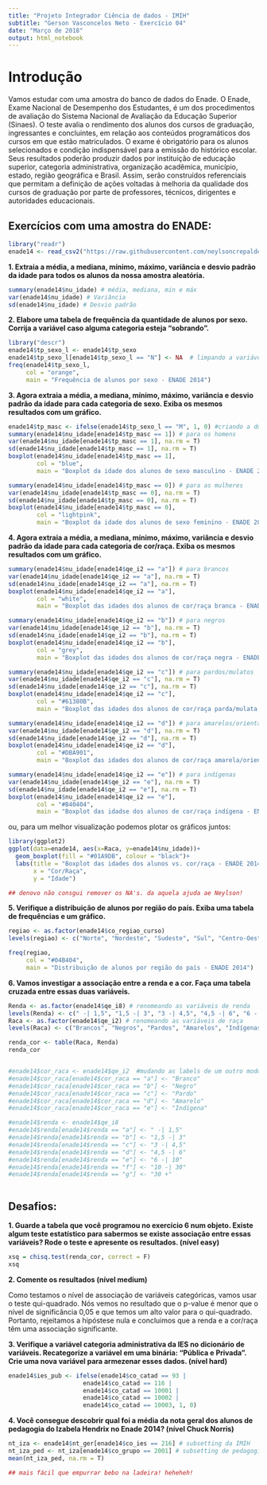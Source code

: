 ---
title: "Projeto Integrador Ciência de dados - IMIH"
subtitle: "Gerson Vasconcelos Neto - Exercício 04"
date: "Março de 2018"
output: html_notebook
---

# Introdução

Vamos estudar com uma amostra do banco de dados do Enade. O Enade, Exame Nacional de Desempenho dos Estudantes, é um dos procedimentos de avaliação do Sistema Nacional de Avaliação da Educação Superior (Sinaes). O teste avalia o rendimento dos alunos dos cursos de graduação, ingressantes e concluintes, em relação aos conteúdos programáticos dos cursos em que estão matriculados. O exame é obrigatório para os alunos selecionados e condição indispensável para a emissão do histórico escolar. Seus resultados poderão produzir dados por instituição de educação superior, categoria administrativa, organização acadêmica, município, estado, região geográfica e Brasil. Assim, serão construídos referenciais que permitam a definição de ações voltadas à melhoria da qualidade dos cursos de graduação por parte de professores, técnicos, dirigentes e autoridades educacionais.

## Exercícios com uma amostra do ENADE:

```{r include = FALSE}
library("readr")
enade14 <- read_csv2("https://raw.githubusercontent.com/neylsoncrepalde/introducao_ao_r/master/dados/enade_2014_amostra.csv")  # Lendo o arquivo csv

```


**1.  Extraia a média, a mediana, mínimo, máximo, variância e desvio
    padrão da idade para todos os alunos da nossa amostra aleatória.**
    
```{r}

summary(enade14$nu_idade) # média, mediana, min e máx
var(enade14$nu_idade) # Variância
sd(enade14$nu_idade) # Desvio padrão

```

    
**2.  Elabore uma tabela de frequência da quantidade de alunos por sexo.
    Corrija a variável caso alguma categoria esteja “sobrando”.**
```{r}
library("descr")
enade14$tp_sexo_l <- enade14$tp_sexo
enade14$tp_sexo_l[enade14$tp_sexo_l == "N"] <- NA  # limpando a variável sexo em uma nova variável
freq(enade14$tp_sexo_l, 
     col = "orange",
     main = "Frequência de alunos por sexo - ENADE 2014")

```



**3.  Agora extraia a média, a mediana, mínimo, máximo, variância e desvio
    padrão da idade para cada categoria de sexo. Exiba os mesmos
    resultados com um gráfico.**

```{r}
enade14$tp_masc <- ifelse(enade14$tp_sexo_l == "M", 1, 0) #criando a dummy masculina
summary(enade14$nu_idade[enade14$tp_masc == 1]) # para os homens
var(enade14$nu_idade[enade14$tp_masc == 1], na.rm = T)
sd(enade14$nu_idade[enade14$tp_masc == 1], na.rm = T)
boxplot(enade14$nu_idade[enade14$tp_masc == 1],
        col = "blue",
        main = "Boxplot da idade dos alunos de sexo masculino - ENADE 2014")

summary(enade14$nu_idade[enade14$tp_masc == 0]) # para as mulheres
var(enade14$nu_idade[enade14$tp_masc == 0], na.rm = T)
sd(enade14$nu_idade[enade14$tp_masc == 0], na.rm = T)
boxplot(enade14$nu_idade[enade14$tp_masc == 0],
        col = "lightpink",
        main = "Boxplot da idade dos alunos de sexo feminino - ENADE 2014")

```



**4.  Agora extraia a média, a mediana, mínimo, máximo, variância e desvio
    padrão da idade para cada categoria de cor/raça. Exiba os mesmos
    resultados com um gráfico.**
    
```{r}
summary(enade14$nu_idade[enade14$qe_i2 == "a"]) # para brancos
var(enade14$nu_idade[enade14$qe_i2 == "a"], na.rm = T)
sd(enade14$nu_idade[enade14$qe_i2 == "a"], na.rm = T)
boxplot(enade14$nu_idade[enade14$qe_i2 == "a"],
        col = "white",
        main = "Boxplot das idades dos alunos de cor/raça branca - ENADE 2014")

summary(enade14$nu_idade[enade14$qe_i2 == "b"]) # para negros
var(enade14$nu_idade[enade14$qe_i2 == "b"], na.rm = T)
sd(enade14$nu_idade[enade14$qe_i2 == "b"], na.rm = T)
boxplot(enade14$nu_idade[enade14$qe_i2 == "b"],
        col = "grey",
        main = "Boxplot das idades dos alunos de cor/raça negra - ENADE 2014")

summary(enade14$nu_idade[enade14$qe_i2 == "c"]) # para pardos/mulatos
var(enade14$nu_idade[enade14$qe_i2 == "c"], na.rm = T)
sd(enade14$nu_idade[enade14$qe_i2 == "c"], na.rm = T)
boxplot(enade14$nu_idade[enade14$qe_i2 == "c"],
        col = "#61380B",
        main = "Boxplot das idades dos alunos de cor/raça parda/mulata - ENADE 2014")

summary(enade14$nu_idade[enade14$qe_i2 == "d"]) # para amarelos/orientais
var(enade14$nu_idade[enade14$qe_i2 == "d"], na.rm = T)
sd(enade14$nu_idade[enade14$qe_i2 == "d"], na.rm = T)
boxplot(enade14$nu_idade[enade14$qe_i2 == "d"],
        col = "#DBA901",
        main = "Boxplot das idades dos alunos de cor/raça amarela/oriental - ENADE 2014")

summary(enade14$nu_idade[enade14$qe_i2 == "e"]) # para indígenas
var(enade14$nu_idade[enade14$qe_i2 == "e"], na.rm = T)
sd(enade14$nu_idade[enade14$qe_i2 == "e"], na.rm = T)
boxplot(enade14$nu_idade[enade14$qe_i2 == "e"],
        col = "#B40404",
        main = "Boxplot das idadse dos alunos de cor/raça indígena - ENADE 2014")


```


ou, para um melhor visualização podemos plotar os gráficos juntos:

```{r}
library(ggplot2)
ggplot(data=enade14, aes(x=Raca, y=enade14$nu_idade))+
  geom_boxplot(fill = "#01A9DB", colour = "black")+
  labs(title = "Boxplot das idades dos alunos vs. cor/raça - ENADE 2014",
       x = "Cor/Raça",
       y = "Idade")

## denovo não consgui remover os NA's. da aquela ajuda ae Neylson!
```



**5.  Verifique a distribuição de alunos por região do país. Exiba uma
    tabela de frequências e um gráfico.**
```{r}
regiao <- as.factor(enade14$co_regiao_curso)
levels(regiao) <- c("Norte", "Nordeste", "Sudeste", "Sul", "Centro-Oeste") # renomeando as variáveis

freq(regiao,
     col = "#04B404",
     main = "Distribuição de alunos por região do país - ENADE 2014")


```

    

**6.  Vamos investigar a associação entre a renda e a cor. Faça uma tabela
    cruzada entre essas duas variáveis.**
```{r}
Renda <- as.factor(enade14$qe_i8) # renomeando as variáveis de renda
levels(Renda) <- c(" -| 1,5", "1,5 -| 3", "3 -| 4,5", "4,5 -| 6", "6 -| 10", "10 -| 30", "30 +")
Raca <- as.factor(enade14$qe_i2) # renomeando as variáveis de raça
levels(Raca) <- c("Brancos", "Negros", "Pardos", "Amarelos", "Indígenas")

renda_cor <- table(Raca, Renda)
renda_cor


#enade14$cor_raca <- enade14$qe_i2  #mudando as labels de um outro modo
#enade14$cor_raca[enade14$cor_raca == "a"] <- "Branco"
#enade14$cor_raca[enade14$cor_raca == "b"] <- "Negro"
#enade14$cor_raca[enade14$cor_raca == "c"] <- "Pardo"
#enade14$cor_raca[enade14$cor_raca == "d"] <- "Amarelo"
#enade14$cor_raca[enade14$cor_raca == "e"] <- "Indígena"

#enade14$renda <- enade14$qe_i8
#enade14$renda[enade14$renda == "a"] <- " -| 1,5"
#enade14$renda[enade14$renda == "b"] <- "1,5 -| 3"
#enade14$renda[enade14$renda == "c"] <- "3 -| 4,5"
#enade14$renda[enade14$renda == "d"] <- "4,5 -| 6"
#enade14$renda[enade14$renda == "e"] <- "6 -| 10"
#enade14$renda[enade14$renda == "f"] <- "10 -| 30"
#enade14$renda[enade14$renda == "g"] <- "30 +"



```

    

## Desafios:

**1.  Guarde a tabela que você programou no exercício 6 num objeto.
    Existe algum teste estatístico para sabermos se existe associação
    entre essas variáveis? Rode o teste e apresente os resultados.
    (nível easy)**

```{r}

xsq = chisq.test(renda_cor, correct = F)
xsq
```



**2.  Comente os resultados (nível medium)**

Como testamos o nível de associação de variáveis categóricas, vamos usar o teste qui-quadrado.
Nós vemos no resultado que o p-value é menor que o nível de significância 0,05 e que temos um alto valor para o qui-quadrado. Portanto, rejeitamos a hipóstese nula e concluimos que a renda e a cor/raça têm uma associação significante.


**3.  Verifique a variável categoria administrativa da IES no dicionário
    de variáveis. Recategorize a variável em uma binária: “Pública e
    Privada”. Crie uma nova variável para armezenar esses dados. (nível
    hard)**

```{r}

enade14$ies_pub <- ifelse(enade14$co_catad == 93 |
                     enade14$co_catad == 116 |
                     enade14$co_catad == 10001 |
                     enade14$co_catad == 10002 |
                     enade14$co_catad == 10003, 1, 0)

```


**4.  Você consegue descobrir qual foi a média da nota geral dos alunos de
    pedagogia do Izabela Hendrix no Enade 2014? (nível Chuck Norris)**

```{r}
nt_iza <- enade14$nt_ger[enade14$co_ies == 216] # subsetting da IMIH
nt_iza_ped <- nt_iza[enade14$co_grupo == 2001] # subsetting de pedagogia da IMIH
mean(nt_iza_ped, na.rm = T)

## mais fácil que empurrar bebo na ladeira! heheheh!


```


